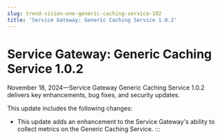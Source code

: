 ```yaml
---
slug: trend-vision-one-generic-caching-service-102
title: 'Service Gateway: Generic Caching Service 1.0.2'
---
```

# Service Gateway: Generic Caching Service 1.0.2

November 18, 2024—Service Gateway Generic Caching Service 1.0.2 delivers key enhancements, bug fixes, and security updates.

This update includes the following changes:

- This update adds an enhancement to the Service Gateway's ability to collect metrics on the Generic Caching Service.
:::
